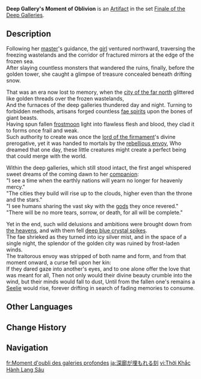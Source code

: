 {{Artifact Infobox
|image = Item Deep Gallery's Moment of Oblivion.png
|set   = Finale of the Deep Galleries
|piece = Sands of Eon
}}
{{Description|A pocket watch fashioned from northland jade. Its hands are forever frozen in the moment of its destruction.}}
'''Deep Gallery's Moment of Oblivion''' is an [[Artifact]] in the set [[Finale of the Deep Galleries]].

==Description==
Following her [[Surtalogi|master]]'s guidance, the [[Skirk|girl]] ventured northward, traversing the freezing wastelands and the corridor of fractured mirrors at the edge of the frozen sea.<br>After slaying countless monsters that wandered the ruins, finally, before the golden tower, she caught a glimpse of treasure concealed beneath drifting snow.

That was an era now lost to memory, when the [[Hyperborea|city of the far north]] glittered like golden threads over the frozen wastelands,<br>And the furnaces of the deep galleries thundered day and night. Turning to forbidden methods, artisans forged countless [[Snowland Fae|fae spirits]] upon the bones of giant beasts.<br>Having spun fallen [[Aria, Sonnet and Canon|frostmoon]] light into flawless flesh and blood, they clad it to forms once frail and weak.<br>Such authority to create was once the [[Heavenly Principles|lord of the firmament]]'s divine prerogative, yet it was handed to mortals by the [[First Angel|rebellious envoy]], Who dreamed that one day, these little creatures might create a perfect being that could merge with the world.

Within the deep galleries, which still stood intact, the first angel whispered sweet dreams of the coming dawn to her [[Voyager|companion]]:<br>"I see a time when the earthly nations will yearn no longer for heavenly mercy."<br>"The cities they build will rise up to the clouds, higher even than the throne and the stars."<br>"I see humans sharing the vast sky with the [[gods]] they once revered."<br>"There will be no more tears, sorrow, or death, for all will be complete."

Yet in the end, such wild delusions and ambitions were brought down from [[Celestia|the heavens]], and with them fell [[Celestial Nail|deep blue crystal spikes]].<br>The fae shrieked as they turned into icy silver mist, and in the space of a single night, the splendor of the golden city was ruined by frost-laden winds.<br>The traitorous envoy was stripped of both name and form, and from that moment onward, a curse fell upon her kin:<br>If they dared gaze into another's eyes, and to one alone offer the love that was meant for all, Then not only would their divine beauty crumble into the wind, but their minds would fall to dust, Until from the fallen one's remains a [[Seelie]] would rise, forever drifting in search of fading memories to consume.

==Other Languages==
{{Other Languages
|en       = Deep Gallery's Moment of Oblivion
|zhs      = 深廊的湮落之刻
|zhs_rm   = 
|zht      = 深廊的湮落之刻
|zht_rm   = 
|zh_tl    = 
|ja       = 深廊が埋もれる刻
|ja_rm    = Shinrou ga Umoreru Toki{{Assumed}}
|ja_tl    = Moment Hidden in the Deep Corridor
|ko       = 깊은 회랑의 소멸된 순간
|ko_tl    = 
|es       = Momento Olvidado del Corredor
|es_tl    = Corridor's Forgotten Moment
|fr       = Moment d'oubli des galeries profondes
|fr_tl    = Deep Galleries' Moment of Oblivion	
|ru       = Часы забвения галерей глубин
|ru_tl    = Deep Galleries' Hours of Oblivion
|th       = Deep Gallery's Moment of Oblivion
|vi       = Thời Khắc Hành Lang Sâu
|vi_tl    = 
|de       = Stunde des Untergangs der tiefen Korridore
|de_tl    = 
|id       = Deep Gallery's Moment of Oblivion
|pt       = Passagem do Corredor Profundo
|pt_tl    = 
|tr       = Derin Geçidin Yok Oluş Anı
|tr_tl    = 
|it       = Istante d'oblio della Galleria profonda
|it_tl    = 
}}

==Change History==
{{Change History|5.5}}

==Navigation==
{{Artifact Set Navbox|Finale of the Deep Galleries}}

[[fr:Moment d'oubli des galeries profondes]]
[[ja:深廊が埋もれる刻]]
[[vi:Thời Khắc Hành Lang Sâu]]